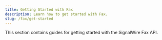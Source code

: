 ---
title: Getting Started with Fax
description: Learn how to get started with Fax.
slug: /fax/get-started
---

This section contains guides for getting started with the SignalWire Fax API.

<DocCardList />
